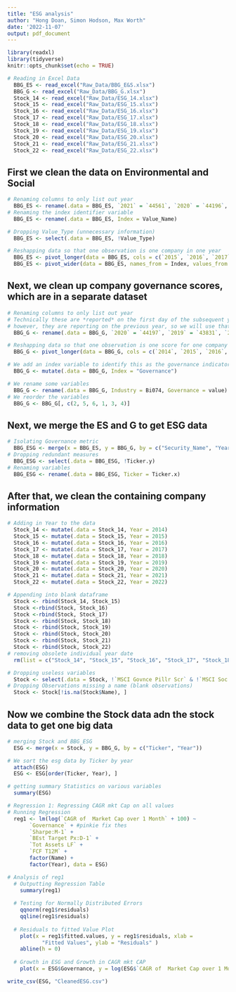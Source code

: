 ---
title: "ESG analysis"
author: "Hong Doan, Simon Hodson, Max Worth"
date: '2022-11-07'
output: pdf_document
---

```{r setup, include=FALSE}
library(readxl)
library(tidyverse)
knitr::opts_chunk$set(echo = TRUE)
```

``` {r import}
# Reading in Excel Data
  BBG_ES <- read_excel("Raw_Data/BBG_E&S.xlsx")
  BBG_G <- read_excel("Raw_Data/BBG_G.xlsx")
  Stock_14 <- read_excel("Raw_Data/ESG_14.xlsx")
  Stock_15 <- read_excel("Raw_Data/ESG_15.xlsx")
  Stock_16 <- read_excel("Raw_Data/ESG_16.xlsx")
  Stock_17 <- read_excel("Raw_Data/ESG_17.xlsx")
  Stock_18 <- read_excel("Raw_Data/ESG_18.xlsx")
  Stock_19 <- read_excel("Raw_Data/ESG_19.xlsx")
  Stock_20 <- read_excel("Raw_Data/ESG_20.xlsx")
  Stock_21 <- read_excel("Raw_Data/ESG_21.xlsx")
  Stock_22 <- read_excel("Raw_Data/ESG_22.xlsx")
```

## First we clean the data on Environmental and Social
``` {r es.rename}
# Renaming columns to only list out year
  BBG_ES <- rename(.data = BBG_ES, `2021` = `44561`, `2020` = `44196`, `2019` = `43830`, `2018` = `43465`, `2017` = `43100`, `2016` = `42735`, `2015` = `42369`)
# Renaming the index identifier variable
  BBG_ES <- rename(.data = BBG_ES, Index = Value_Name)
```

``` {r es.drop}
# Dropping Value_Type (unnecessary information)
  BBG_ES <- select(.data = BBG_ES, !Value_Type)
```

``` {r es.reshape}
# Reshapping data so that one observation is one company in one year
  BBG_ES <- pivot_longer(data = BBG_ES, cols = c(`2015`, `2016`, `2017`, `2018`, `2019`, `2020`, `2021`), names_to = "Year")
  BBG_ES <- pivot_wider(data = BBG_ES, names_from = Index, values_from = value)
```

## Next, we clean up company governance scores, which are in a separate dataset
``` {r g.year}
# Renaming columns to only list out year
# Technically these are *reported* on the first day of the subsequent year
# however, they are reporting on the previous year, so we will use that
  BBG_G <- rename(.data = BBG_G, `2020` = `44197`, `2019` = `43831`, `2018` = `43466`, `2017` = `43101`, `2016` = `42736`, `2015` = `42370`, `2014` = `42005`)
```

``` {r g.reshape}
# Reshapping data so that one observation is one score for one company in one year
  BBG_G <- pivot_longer(data = BBG_G, cols = c(`2014`, `2015`, `2016`, `2017`, `2018`, `2019`, `2020`), names_to = "Year")
```

``` {r g.index}
# We add an index variable to identify this as the governance indicator
  BBG_G <- mutate(.data = BBG_G, Index = "Governance")
```

``` {r g.rename}
# We rename some variables
  BBG_G <- rename(.data = BBG_G, Industry = Bi074, Governance = value)
# We reorder the variables
  BBG_G <- BBG_G[, c(2, 5, 6, 1, 3, 4)]
```

## Next, we merge the ES and G to get ESG data
``` {r esg.merge}
# Isolating Governance metric
  BBG_ESG <- merge(x = BBG_ES, y = BBG_G, by = c("Security_Name", "Year"))
# Dropping redundant measures
  BBG_ESG <- select(.data = BBG_ESG, !Ticker.y)
# Renaming variables
  BBG_ESG <- rename(.data = BBG_ESG, Ticker = Ticker.x)
```

## After that, we clean the containing company information
``` {r Stock.Year}
# Adding in Year to the data
  Stock_14 <- mutate(.data = Stock_14, Year = 2014)
  Stock_15 <- mutate(.data = Stock_15, Year = 2015)
  Stock_16 <- mutate(.data = Stock_16, Year = 2016)
  Stock_17 <- mutate(.data = Stock_17, Year = 2017)
  Stock_18 <- mutate(.data = Stock_18, Year = 2018)
  Stock_19 <- mutate(.data = Stock_19, Year = 2019)
  Stock_20 <- mutate(.data = Stock_20, Year = 2020)
  Stock_21 <- mutate(.data = Stock_21, Year = 2021)
  Stock_22 <- mutate(.data = Stock_22, Year = 2022)
```

``` {r stock.append}
# Appending into blank dataframe
  Stock <- rbind(Stock_14, Stock_15)
  Stock <-rbind(Stock, Stock_16)
  Stock <-rbind(Stock, Stock_17)
  Stock <- rbind(Stock, Stock_18)
  Stock <- rbind(Stock, Stock_19)
  Stock <- rbind(Stock, Stock_20)
  Stock <- rbind(Stock, Stock_21)
  Stock <- rbind(Stock, Stock_22)
# removing obsolete individual year date
  rm(list = c("Stock_14", "Stock_15", "Stock_16", "Stock_17", "Stock_18", "Stock_19", "Stock_20", "Stock_21", "Stock_22"))
```

``` {r stock.drop}
# Dropping useless variables
  Stock <- select(.data = Stock, !`MSCI Govnce Pillr Scr` & !`MSCI Soc Pillr Scr` & !`MSCI Env Pillr Scr` & !`BBG Default Risk` & !`Fund Ind Code`)
# Dropping Observations missing a name (blank observations)
  Stock <- Stock[!is.na(Stock$Name), ]
```

## Now we combine the Stock data adn the stock data to get one big data
``` {r ESG.merge}
# merging Stock and BBG_ESG
  ESG <- merge(x = Stock, y = BBG_G, by = c("Ticker", "Year"))
```

``` {r ESG.sort}
# We sort the esg data by Ticker by year
  attach(ESG)
  ESG <- ESG[order(Ticker, Year), ]
```


``` {r ESG.summary}
# getting summary Statistics on various variables
  summary(ESG)
```

``` {r reg1}
# Regression 1: Regressing CAGR mkt Cap on all values
# Running Regression
  reg1 <- lm(log(`CAGR of  Market Cap over 1 Month` + 100) ~ 
       `Governance` + #pinkie fix thes
       `Sharpe:M-1` + 
       `BEst Target Px:D-1` + 
       `Tot Assets LF` +
       `FCF T12M` +
       factor(Name) + 
       factor(Year), data = ESG)
```
``` {r reg1a}
# Analysis of reg1
  # Outputting Regression Table
    summary(reg1)
  
  # Testing for Normally Distributed Errors
    qqnorm(reg1$residuals)
    qqline(reg1$residuals)
  
  # Residuals to fitted Value Plot
    plot(x = reg1$fitted.values, y = reg1$residuals, xlab = 
           "Fitted Values", ylab = "Residuals" )
    abline(h = 0)
  
  # Growth in ESG and Growth in CAGR mkt CAP
    plot(x = ESG$Governance, y = log(ESG$`CAGR of  Market Cap over 1 Month` + 100), xlab = "Bloomberg Governance Score", ylab = "log(CAGR of Market Cap over 1 month)")
```
```{r}
write_csv(ESG, "CleanedESG.csv")
```